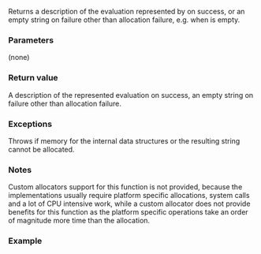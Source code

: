 {{cpp/utility/stacktrace_entry/title|description}}
{{cpp/utility/stacktrace_entry/navbar}}
{{ddcl | since=c++23 |
std::string description() const;
}}

Returns a description of the evaluation represented by {{c|*this}} on success, or an empty string on failure other than allocation failure, e.g. when {{c|*this}} is empty.

===Parameters===
(none)

===Return value===
A description of the represented evaluation on success, an empty string on failure other than allocation failure.

===Exceptions===
Throws {{lc|std::bad_alloc}} if memory for the internal data structures or the resulting string cannot be allocated.

===Notes===
Custom allocators support for this function is not provided, because the implementations usually require platform specific allocations, system calls and a lot of CPU intensive work, while a custom allocator does not provide benefits for this function as the platform specific operations take an order of magnitude more time than the allocation.

===Example===
{{example}}

{{langlinks|es|ja|ru|zh}}